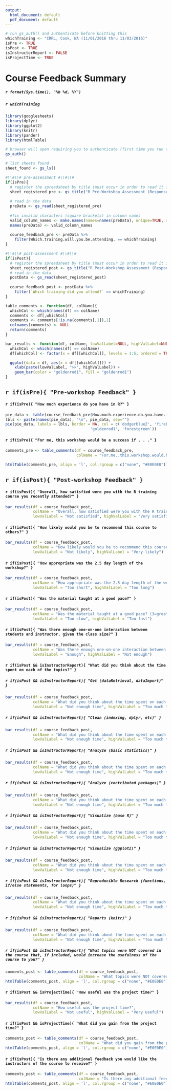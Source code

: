 ```yaml
---
output:
  html_document: default
  pdf_document: default
---
```


```r
# run gs_auth() and authenticate before knitting this 
whichTraining <- "CRRL, Cook, WA (11/01/2016 thru 11/03/2016)"
isPre <- TRUE
isPost <- TRUE
isInstructorReport <- FALSE
isProjectTime <- TRUE
```

# Course Feedback Summary
##### `r format(Sys.time(), "%b %d, %Y") `
##### `r whichTraining `

```r
library(googlesheets)
library(dplyr)
library(ggplot2)
library(knitr)
library(pander)
library(htmlTable)
```


```r

# browser will open requiring you to authenticate (first time you run this)
gs_auth()

# list sheets found
sheet_found <- gs_ls()

#\\#\\# pre-assessment #\\#\\#
if(isPre){
  # register the spreadsheet by title (must occur in order to read it in)
  sheet_registered_pre <- gs_title("R Pre-Workshop Assessment (Responses)")
  
  # read in the data
  preData <- gs_read(sheet_registered_pre)
  
  #fix invalid characters (square brackets) in column names
  valid_column_names <- make.names(names=names(preData), unique=TRUE, allow_ = TRUE)
  names(preData) <- valid_column_names
  
  course_feedback_pre <- preData %>% 
    filter(Which.training.will.you.be.attending. == whichTraining)
}

#\\#\\# post-assessment #\\#\\#
if(isPost){
  # register the spreadsheet by title (must occur in order to read it in)
  sheet_registered_post <- gs_title("R Post-Workshop Assessment (Responses)")
  # read in the data
  postData <- gs_read(sheet_registered_post)
  
  course_feedback_post <- postData %>% 
    filter(`Which training did you attend?` == whichTraining) 
}

```


```r

table_comments <- function(df, colName){
  whichCol <- which(names(df) == colName)
  comments <- df[,whichCol]
  comments <- comments[!is.na(comments[,1]),1]
  colnames(comments) <- NULL
  return(comments)
}

bar_results <- function(df, colName, lowValLabel=NULL, highValLabel=NULL){
  whichCol <- which(names(df) == colName)
  df[whichCol] <- factor(x = df[[whichCol]], levels = 1:5, ordered = TRUE)

  ggplot(data = df, aes(x = df[[whichCol]])) +
    xlab(paste(lowValLabel, ">>", highValLabel)) + 
    geom_bar(color = "goldenrod1", fill = "goldenrod1")
}
```

## `r if(isPre){ "Pre-workshop Feedback" }`

#### `r if(isPre){ "How much experience do you have in R?" }`

```r
pie_data <- table(course_feedback_pre$How.much.experience.do.you.have.in.R.)
lbls <- paste(names(pie_data), "\n", pie_data, sep="")
pie(pie_data, labels = lbls, border = NA, col = c('dodgerblue2', 'firebrick2', 
                                     'goldenrod1', 'forestgreen'))
```

#### `r if(isPre){ "For me, this workshop would be a success if . . ." }`

```r
comments_pre <- table_comments(df = course_feedback_pre, 
                               colName = "For.me..this.workshop.would.be.a.success.if......")

htmlTable(comments_pre, align = 'l', col.rgroup = c("none", "#E0E0E0"))
```

## `r if(isPost){ "Post-workshop Feedback" }`

#### `r if(isPost){ "Overall, how satisfied were you with the R training course you recently attended?" } `

```r
bar_results(df = course_feedback_post,
            colName = "Overall, how satisfied were you with the R training course you recently attended?",
            lowValLabel = "Not satisfied", highValLabel = "Very satisfied")
```

#### `r if(isPost){ "How likely would you be to recommend this course to others?" } `

```r
bar_results(df = course_feedback_post,
            colName = "How likely would you be to recommend this course to others?",
            lowValLabel = "Not likely", highValLabel = "Very likely")
```

#### `r if(isPost){ "How appropriate was the 2.5 day length of the workshop?" } `

```r
bar_results(df = course_feedback_post,
            colName = "How appropriate was the 2.5 day length of the workshop? (3=great)",
            lowValLabel = "Too short", highValLabel = "Too long")
```

#### `r if(isPost){ "Was the material taught at a good pace?" } `

```r
bar_results(df = course_feedback_post,
            colName = "Was the material taught at a good pace? (3=great)",
            lowValLabel = "Too slow", highValLabel = "Too fast")
```

#### `r if(isPost){ "Was there enough one-on-one interaction between students and instructor, given the class size?" } `

```r
bar_results(df = course_feedback_post,
            colName = "Was there enough one-on-one interaction between students and instructor, given the class size?",
            lowValLabel = "Enough", highValLabel = "Not enough")
```


#### `r if(isPost && isInstructorReport){ "What did you think about the time spent on each of the topics?" }`

##### `r if(isPost && isInstructorReport){ "Get (dataRetrieval, dataImport)" }`

```r
bar_results(df = course_feedback_post,
            colName = "What did you think about the time spent on each of the topics? [Get (dataRetrieval, dataImport)]",
            lowValLabel = "Not enough time", highValLabel = "Too much time")
```

##### `r if(isPost && isInstructorReport){ "Clean (indexing, dplyr, etc)" }`

```r
bar_results(df = course_feedback_post,
            colName = "What did you think about the time spent on each of the topics? [Clean (indexing, dplyr, etc)]",
            lowValLabel = "Not enough time", highValLabel = "Too much time")
```

##### `r if(isPost && isInstructorReport){ "Analyze (basic statistics)" }`

```r
bar_results(df = course_feedback_post,
            colName = "What did you think about the time spent on each of the topics? [Analyze (basic statistics)]",
            lowValLabel = "Not enough time", highValLabel = "Too much time")
```

##### `r if(isPost && isInstructorReport){ "Analyze (contributed packages)" }`

```r
bar_results(df = course_feedback_post,
            colName = "What did you think about the time spent on each of the topics? [Analyze (contributed packages)]",
            lowValLabel = "Not enough time", highValLabel = "Too much time")
```

##### `r if(isPost && isInstructorReport){ "Visualize (base R)" }`

```r
bar_results(df = course_feedback_post,
            colName = "What did you think about the time spent on each of the topics? [Visualize (base R)]",
            lowValLabel = "Not enough time", highValLabel = "Too much time")
```

##### `r if(isPost && isInstructorReport){ "Visualize (ggplot2)" }`

```r
bar_results(df = course_feedback_post,
            colName = "What did you think about the time spent on each of the topics? [Visualize (ggplot2)]",
            lowValLabel = "Not enough time", highValLabel = "Too much time")
```

##### `r if(isPost && isInstructorReport){ "Reproducible Research (functions, if/else statements, for loops)" }`

```r
bar_results(df = course_feedback_post,
            colName = "What did you think about the time spent on each of the topics? [Reproducible Research (functions, if/else statements, for loops)]",
            lowValLabel = "Not enough time", highValLabel = "Too much time")
```

##### `r if(isPost && isInstructorReport){ "Reports (knitr)" }`

```r
bar_results(df = course_feedback_post,
            colName = "What did you think about the time spent on each of the topics? [Reports (knitr)]",
            lowValLabel = "Not enough time", highValLabel = "Too much time")
```

##### `r if(isPost && isInstructorReport){ "What topics were NOT covered in the course that, if included, would increase the usefulness of the course to you?" }`

```r
comments_post <- table_comments(df = course_feedback_post, 
                                colName = "What topics were NOT covered in the course that, if included, would increase the usefulness of the course to you?")
htmlTable(comments_post, align = 'l', col.rgroup = c("none", "#E0E0E0"))
```

#### `r if(isPost && isProjectTime){ "How useful was the project time?" }`

```r
bar_results(df = course_feedback_post,
            colName = "How useful was the project time?",
            lowValLabel = "Not useful", highValLabel = "Very useful")
```

#### `r if(isPost && isProjectTime){ "What did you gain from the project time?" }`

```r
comments_post <- table_comments(df = course_feedback_post, 
                                colName = "What did you gain from the project time?")
htmlTable(comments_post, align = 'l', col.rgroup = c("none", "#E0E0E0"))
```

#### `r if(isPost){ "Is there any additional feedback you would like the instructors of the course to receive?" }`

```r
comments_post <- table_comments(df = course_feedback_post, 
                                colName = "Is there any additional feedback you would like the instructors of the course to receive? If so, please share below.")
htmlTable(comments_post, align = 'l', col.rgroup = c("none", "#E0E0E0"))
```

